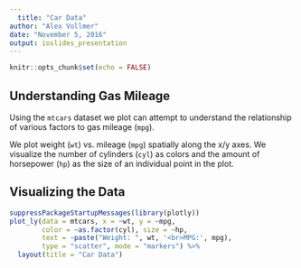 ```yaml
---
  title: "Car Data"
author: "Alex Vollmer"
date: "November 5, 2016"
output: ioslides_presentation
---
```

  
  ```r
knitr::opts_chunk$set(echo = FALSE)
```

## Understanding Gas Mileage

Using the `mtcars` dataset we plot can attempt to understand the relationship
of various factors to gas mileage (`mpg`).

We plot weight (`wt`) vs. mileage (`mpg`) spatially along the x/y axes. We 
visualize the number of cylinders (`cyl`) as colors and the amount of
horsepower (`hp`) as the size of an individual point in the plot.

## Visualizing the Data

```r
suppressPackageStartupMessages(library(plotly))
plot_ly(data = mtcars, x = ~wt, y = ~mpg, 
        color = ~as.factor(cyl), size = ~hp,
        text = ~paste("Weight: ", wt, '<br>MPG:', mpg),
        type = "scatter", mode = "markers") %>%
  layout(title = "Car Data")
```

